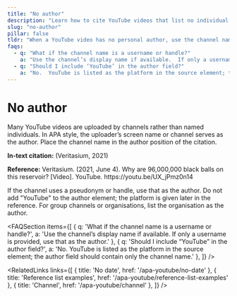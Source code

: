 ```yaml
---
title: "No author"
description: "Learn how to cite YouTube videos that list no individual author. Use the channel name as the author in both the in‑text citation and reference entry."
slug: "no-author"
pillar: false
tldr: "When a YouTube video has no personal author, use the channel name as the author in both the in‑text citation and the reference list entry."
faqs:
  - q: "What if the channel name is a username or handle?"
    a: "Use the channel’s display name if available.  If only a username is provided, use that as the author."
  - q: "Should I include ‘YouTube’ in the author field?"
    a: "No.  YouTube is listed as the platform in the source element; the author field should contain only the channel name."
---
```


# No author

<AnswerCard title="TL;DR" tldr="When a YouTube video has no personal author, use the channel name as the author in both the in‑text citation and the reference list entry." />

Many YouTube videos are uploaded by channels rather than named
individuals.  In APA style, the uploader’s screen name or channel
serves as the author.  Place the channel name in the author
position of the citation.

<DataBox title="Example with no author">
  <p><strong>In‑text citation:</strong> (Veritasium, 2021)</p>
  <p><strong>Reference:</strong> Veritasium. (2021, June 4). Why are 96,000,000 black balls on this reservoir? [Video]. YouTube. https://youtu.be/UX_jPmz0n14</p>
</DataBox>

If the channel uses a pseudonym or handle, use that as the author.  Do
not add "YouTube" to the author element; the platform is given
later in the reference.  For group channels or organisations, list
the organisation as the author.

<AdSlot />

<FAQSection items={[
  { q: 'What if the channel name is a username or handle?', a: 'Use the channel’s display name if available.  If only a username is provided, use that as the author.' },
  { q: 'Should I include “YouTube” in the author field?', a: 'No.  YouTube is listed as the platform in the source element; the author field should contain only the channel name.' },
]} />

<RelatedLinks links={[
  { title: 'No date', href: '/apa-youtube/no-date' },
  { title: 'Reference list examples', href: '/apa-youtube/reference-list-examples' },
  { title: 'Channel', href: '/apa-youtube/channel' },
]} />